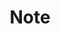 ---
title: Note
description: ''
draft: true
repo: https://github.com
accessibility: https://github.com
---